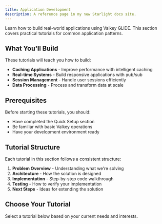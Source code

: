 ```yaml
---
title: Application Development
description: A reference page in my new Starlight docs site.
---
```


Learn how to build real-world applications using Valkey GLIDE. This section covers practical tutorials for common application patterns.

## What You'll Build

These tutorials will teach you how to build:

- **Caching Applications** - Improve performance with intelligent caching
- **Real-time Systems** - Build responsive applications with pub/sub
- **Session Management** - Handle user sessions efficiently
- **Data Processing** - Process and transform data at scale

## Prerequisites

Before starting these tutorials, you should:

- Have completed the Quick Setup section
- Be familiar with basic Valkey operations
- Have your development environment ready

## Tutorial Structure

Each tutorial in this section follows a consistent structure:

1. **Problem Overview** - Understanding what we're solving
2. **Architecture** - How the solution is designed
3. **Implementation** - Step-by-step code walkthrough
4. **Testing** - How to verify your implementation
5. **Next Steps** - Ideas for extending the solution

## Choose Your Tutorial

Select a tutorial below based on your current needs and interests.
